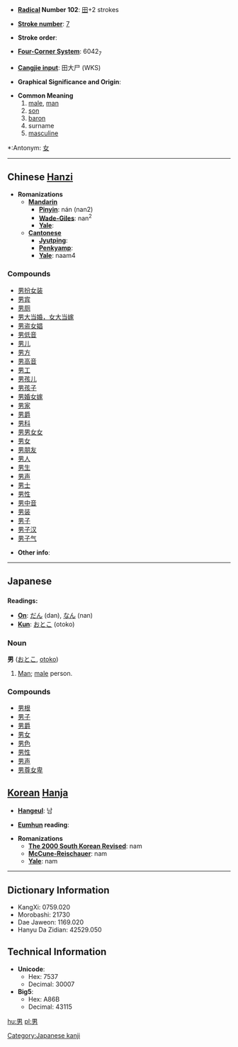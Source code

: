* '''[[Wiktionary:Chinese radical index| Radical]] Number 102''': [[Wiktionary:Chinese radical index 田|田]]+2 strokes

* '''[[Wiktionary:Chinese total strokes index|Stroke number]]''': [[Wiktionary:Chinese total strokes index 7|7]]

* '''Stroke order''': 

* '''[[Wiktionary:Chinese four corner index|Four-Corner System]]''': 6042<sub>7</sub>

* '''[[Wiktionary:Chinese Cangjie index|Cangjie input]]''': 田大尸 (WKS)

* '''Graphical Significance and Origin''': 

* '''Common Meaning'''
*# [[male]], [[man]]
*# [[son]]
*# [[baron]]
*# surname
*# [[masculine]]

*:Antonym: [[女]]

----

== Chinese [[Hanzi]] ==

* '''Romanizations'''
** '''[[Mandarin]]'''
*** '''[[Pinyin]]''': nán (nan2)
*** '''[[Wade-Giles]]''': nan<sup>2</sup>
*** '''[[Yale]]''': 
** '''[[Cantonese]]'''
*** '''[[Jyutping]]''':
*** '''[[Penkyamp]]''': 
*** '''[[Yale]]''': naam4

===Compounds===
*[[男扮女装]]
*[[男宾]]
*[[男厕]]
*[[男大当婚，女大当嫁]]
*[[男盗女娼]]
*[[男低音]]
*[[男儿]]
*[[男方]]
*[[男高音]]
*[[男工]]
*[[男孩儿]]
*[[男孩子]]
*[[男婚女嫁]]
*[[男家]]
*[[男爵]]
*[[男科]]
*[[男男女女]]
*[[男女]]
*[[男朋友]]
*[[男人]]
*[[男生]]
*[[男声]]
*[[男士]]
*[[男性]]
*[[男中音]]
*[[男装]]
*[[男子]]
*[[男子汉]]
*[[男子气]]

* '''Other info''': 

----

== Japanese ==

=== {{Kanji}} ===
{{jōyō|1}}

'''Readings:'''
* '''[[On]]''': [[だん]] (dan), [[なん]] (nan)
* '''[[Kun]]''': [[おとこ]] (otoko)

=== Noun ===
'''男''' ([[おとこ]], [[otoko]])

# [[Man]]; [[male]] person.

===Compounds===
*[[男根]]
*[[男子]]
*[[男爵]]
*[[男女]]
*[[男色]]
*[[男性]]
*[[男声]]
*[[男尊女卑]]

== [[Korean]] [[Hanja]] ==

* '''[[Hangeul]]''': 남

* '''[[Eumhun]] reading''': 

* '''Romanizations'''
** '''[[The 2000 South Korean Revised Romanization|The 2000 South Korean Revised]]''': nam
** '''[[McCune-Reischauer]]''': nam
** '''[[Yale]]''': nam

----

== Dictionary Information ==

* KangXi: 0759.020
* Morobashi: 21730
* Dae Jaweon: 1169.020
* Hanyu Da Zidian: 42529.050

== Technical Information ==

* '''Unicode''':
** Hex: 7537
** Decimal: 30007
* '''Big5''':
** Hex: A86B
** Decimal: 43115

[[Category:Japanese kanji]]

[[hu:男]]
[[pl:男]]